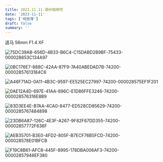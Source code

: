 ```yaml
---
title: 2023.11.11-湖州咖啡吧
date: '2023-11-11'
tags: ['相册簿']
draft: false
summary: ''
---
```


适马 56mm F1.4 XF

![75DC39AB-656D-4B33-B6C4-C15DABD2B9BF-75433-000028853C134A97](https://cdn.jsdelivr.net/gh/klaaay/pbed@main/uPic/75DC39AB-656D-4B33-B6C4-C15DABD2B9BF-75433-000028853C134A97.jpg)

![0BC176E7-888C-42AA-87F9-7A40ABEDAD7B-74200-00002857613184C6](https://cdn.jsdelivr.net/gh/klaaay/pbed@main/uPic/0BC176E7-888C-42AA-87F9-7A40ABEDAD7B-74200-00002857613184C6.jpg)

![A46F71AD-0A11-4B3C-9597-EE525EC27997-74200-000028575EF1F201](https://cdn.jsdelivr.net/gh/klaaay/pbed@main/uPic/A46F71AD-0A11-4B3C-9597-EE525EC27997-74200-000028575EF1F201.jpg)

![0AE12A4D-697E-41AA-896C-E1D86FFE3246-74200-000028576316E8B9](https://cdn.jsdelivr.net/gh/klaaay/pbed@main/uPic/0AE12A4D-697E-41AA-896C-E1D86FFE3246-74200-000028576316E8B9.jpg)

![83D3EE4E-B7AA-4CA0-8477-ED528CD85629-74200-0000285767484898](https://cdn.jsdelivr.net/gh/klaaay/pbed@main/uPic/83D3EE4E-B7AA-4CA0-8477-ED528CD85629-74200-0000285767484898.jpg)

![23DB6A87-126C-4E3F-A267-9F82F67DD355-74200-00002857772F636F](https://cdn.jsdelivr.net/gh/klaaay/pbed@main/uPic/23DB6A87-126C-4E3F-A267-9F82F67DD355-74200-00002857772F636F.jpg)

![AEB35701-B3E0-4FD2-805F-B7ECF76B5FCD-74200-000028578E01BFCB](https://cdn.jsdelivr.net/gh/klaaay/pbed@main/uPic/AEB35701-B3E0-4FD2-805F-B7ECF76B5FCD-74200-000028578E01BFCB.jpg)

![F19C8B61-AFC8-445F-8995-178DBA006AF3-74200-00002857948EF380](https://cdn.jsdelivr.net/gh/klaaay/pbed@main/uPic/F19C8B61-AFC8-445F-8995-178DBA006AF3-74200-00002857948EF380.jpg)